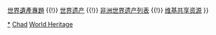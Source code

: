 {{Navbox
|name  = 查德世界遺產
|title = {{CHA}}[[世界遗产]]
|state = autocollapse
|image = {{location map+ |Chad |caption= |places=
<!-- 自然遺產 /-->
             {{location map~ |Chad |label=1400 |position= |link=乌尼昂加湖泊群 |mark=Green 00ff00 pog.svg 
                |lat_deg=19 |lat_min=3 |lat_sec=18 |lat_dir=N
                |lon_deg=20 |lon_min=30 |lon_sec=20 |lon_dir=E
             }}
         }}

|basestyle  = background:#D1E5F2;
|titlestyle = background-color: #B5D8EF
|belowstyle = font-size:85%;

|group2 = 文化遺產
|list2  = 

|group1 = 自然遺產
|list1  = <div>
{{nowrap|{{colortext|1400|c=limegreen}}：[[乌尼昂加湖泊群]]}}
</div>

|group3 = 複合遺產
|list3  = 

|below = [[Portal:世界遗产|世界遺產主題首頁]] {{!}} [[WikiProject:世界遗产|世界遺產專題]] {{!}} [[世界遗产]] {{!}} [[非洲世界遗产列表]] {{!}} [[:Commons:Category:World Heritage Sites in Chad|维基共享资源]]
}}
<noinclude>
{{collapsible option}}
[[Category:查德世界遺產|*]]
[[Category:非洲世界遺產模板|Chad]]
[[Category:查德模板|World Heritage]]
</noinclude>